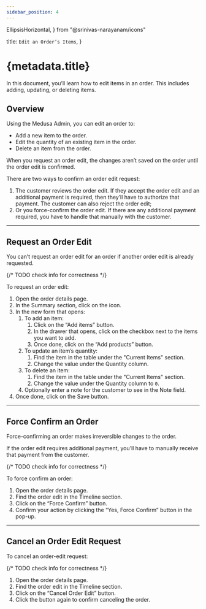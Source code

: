 ```yaml
---
sidebar_position: 4
---
```


  EllipsisHorizontal, 
} from "@srinivas-narayanam/icons"

  title: `Edit an Order’s Items`,
}

# {metadata.title}

In this document, you’ll learn how to edit items in an order. This includes adding, updating, or deleting items.

## Overview

Using the Medusa Admin, you can edit an order to:

- Add a new item to the order.
- Edit the quantity of an existing item in the order.
- Delete an item from the order.

When you request an order edit, the changes aren’t saved on the order until the order edit is confirmed.

There are two ways to confirm an order edit request:

1. The customer reviews the order edit. If they accept the order edit and an additional payment is required, then they’ll have to authorize that payment. The customer can also reject the order edit;
2. Or you force-confirm the order edit. If there are any additional payment required, you have to handle that manually with the customer.

---

## Request an Order Edit

<Note type="check">

You can’t request an order edit for an order if another order edit is already requested.

</Note>

{/* TODO check info for correctness */}

To request an order edit:

1. Open the order details page.
2. In the Summary section, click on the <InlineIcon Icon={EllipsisHorizontal} alt="three-dots" /> icon.
3. In the new form that opens:
    1. To add an item:
        1. Click on the “Add items” button.
        2. In the drawer that opens, click on the checkbox next to the items you want to add.
        3. Once done, click on the “Add products” button.
    2. To update an item’s quantity:
        1. Find the item in the table under the "Current Items" section.
        2. Change the value under the Quantity column.
    5. To delete an item:
        1. Find the item in the table under the "Current Items" section.
        2. Change the value under the Quantity column to `0`.
    6. Optionally enter a note for the customer to see in the Note field.
4. Once done, click on the Save button.

---

## Force Confirm an Order

<Note type="warning">

Force-confirming an order makes irreversible changes to the order.

</Note>

<Note>

If the order edit requires additional payment, you’ll have to manually receive that payment from the customer.

</Note>

{/* TODO check info for correctness */}

To force confirm an order:

1. Open the order details page.
2. Find the order edit in the Timeline section.
3. Click on the “Force Confirm” button.
4. Confirm your action by clicking the “Yes, Force Confirm” button in the pop-up.

---

## Cancel an Order Edit Request

To cancel an order-edit request:

{/* TODO check info for correctness */}

1. Open the order details page.
2. Find the order edit in the Timeline section.
3. Click on the “Cancel Order Edit” button.
4. Click the button again to confirm canceling the order.